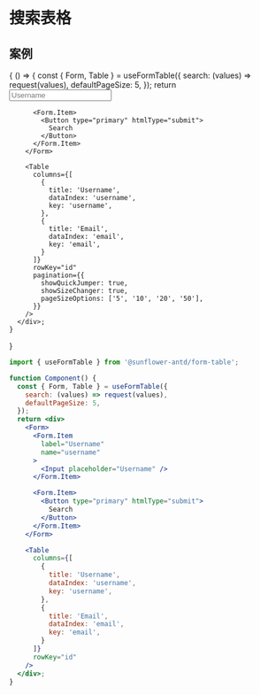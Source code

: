 

# 搜索表格

## 案例
<Playground>
  {
    () => {
      const { Form, Table } = useFormTable({
        search: (values) => request(values),
        defaultPageSize: 5,
      });
      return <div>
        <Form>
          <Form.Item
            label="Username"
            name="username"
          >
            <Input placeholder="Username" />
          </Form.Item>

          <Form.Item>
            <Button type="primary" htmlType="submit">
              Search
            </Button>
          </Form.Item>
        </Form>

        <Table
          columns={[
            {
              title: 'Username',
              dataIndex: 'username',
              key: 'username',
            },
            {
              title: 'Email',
              dataIndex: 'email',
              key: 'email',
            }
          ]}
          rowKey="id"
          pagination={{
            showQuickJumper: true,
            showSizeChanger: true,
            pageSizeOptions: ['5', '10', '20', '50'],
          }}
        />
      </div>;
    }
  }
</Playground>

```jsx
import { useFormTable } from '@sunflower-antd/form-table';

function Component() {
  const { Form, Table } = useFormTable({
    search: (values) => request(values),
    defaultPageSize: 5,
  });
  return <div>
    <Form>
      <Form.Item
        label="Username"
        name="username"
      >
        <Input placeholder="Username" />
      </Form.Item>

      <Form.Item>
        <Button type="primary" htmlType="submit">
          Search
        </Button>
      </Form.Item>
    </Form>

    <Table
      columns={[
        {
          title: 'Username',
          dataIndex: 'username',
          key: 'username',
        },
        {
          title: 'Email',
          dataIndex: 'email',
          key: 'email',
        }
      ]}
      rowKey="id"
    />
  </div>;
}
```
